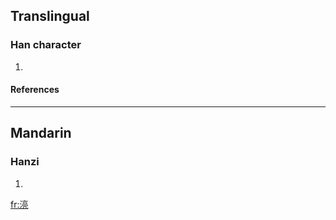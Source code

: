 ==Translingual==
===Han character===
{{Han char|rn=85|rad=水|as=09|sn=12|four=3011<sub>2</sub>|canj=水卜口山 (EYRU)}}
# {{defn|Han|sort=水09}}
====References====
{{Han ref|kx=0639.111|dkj=17906|dj=1045.240|hdz=31683.110|uh=6E78|ud=28280|bh=DA4E|bd=55886}}

----
==Mandarin==
===Hanzi===
{{cmn-hanzi|pin=[[liàng]] (liang4)|wg=liang<sup>4</sup>}}
# {{defn|Mandarin}}

[[fr:湸]]